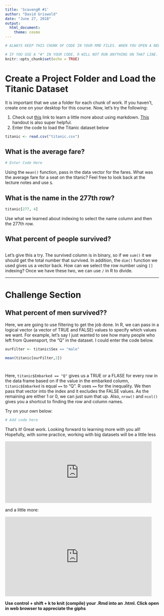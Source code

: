 ```yaml
---
title: 'ScavengR #1'
author: "David Griswold"
date: "June 27, 2018"
output: 
  html_document:
    theme: cosmo
---
```



```r

# ALWAYS KEEP THIS CHUNK OF CODE IN YOUR RMD FILES. WHEN YOU OPEN A NEW ONE, DELETE ANYTHING THAT FOLLOWS.

# IF YOU USE A "#" IN YOUR CODE, R WILL NOT RUN ANYTHING ON THAT LINE. THIS IS CALLED A COMMENT. BASICALLY, IT JUST TELLS R THAT THE FOLLOWING IS FOR PEOPLE TO READ NOT THE COMPUTER. THIS IS ALSO SUPER HELPFUL FOR DEBUGGNIG. IF INSERT A # IN THE MARKDOWN PORTION OF THE DOCUMENT, IT WILL MAKE A HEADER WHEN IT COMPILES.
knitr::opts_chunk$set(echo = TRUE)
```

# Create a Project Folder and Load the Titanic Dataset
It is important that we use a folder for each chunk of work. If you haven't, create one on your desktop for this course. Now, let's try the following:

1. Check out [this](https://rmarkdown.rstudio.com/) link to learn a little more about using markdown. [This](https://www.rstudio.com/wp-content/uploads/2015/02/rmarkdown-cheatsheet.pdf) handout is also super helpful.
2. Enter the code to load the Titanic dataset below

```r
titanic <- read.csv("titanic.csv")
```


## What is the average fare?
```r
# Enter Code Here
```

Using the `mean()` function, pass in the data vector for the fares. What was the average fare for a seat on the titanic? Feel free to look back at the lecture notes and use `$`. 

## What is the name in the 277th row?
```r
titanic[277, 4] 
```

Use what we learned about indexing to select the name column and then the 277th row. 

## What percent of people survived?
```r








```

Let's give this a try. The survived column is in binary, so if we `sum()` it we should get the total number that survived. In addition, the `dim()` function we used gives us a vector back. How can we select the row number using `[]` indexing? Once we have these two, we can use `/` in R to divide.

---
# Challenge Section

## What percent of men survived??
Here, we are going to use filtering to get the job done. In R, we can pass in a logical vector (a vector of TRUE and FALSE) values to specify which values we want. For example, let's say I just wanted to see how many people who left from Queensport, the "Q" in the dataset. I could enter the code below. 

```r
ourFilter <- titanic$Sex == "male"

mean(titanic[ourFilter,2])




```
Here, `titanic$Embarked == "Q"` gives us a TRUE or a FLASE for every row in the data frame based on if the value in the embarked column, `titanic$Embarked` is equal `==` to "Q". R uses `==` for the inequality. We then pass that vector into the index and it excludes the FALSE values. As the remaining are either 1 or 0, we can just sum that up. Also, `nrow()` and `ncol()` gives you a shortcut to finding the row and column names. 

Try on your own below:
```r
# Add code here 
```


That's it! Great work. Looking forward to learning more with you all! Hopefully, with some practice, working with big datasets will be a little less



<iframe src="https://giphy.com/embed/OJw4CDbtu0jde" width="480" height="202" frameBorder="0" class="giphy-embed" allowFullScreen></iframe>






and a little more:


<iframe src="https://giphy.com/embed/J12dgk74SczpC" width="480" height="261" frameBorder="0" class="giphy-embed" allowFullScreen></iframe><p>



**Use control + shift + k to knit (compile) your .Rmd into an .html. Click open in web browser to appreciate the giphs **